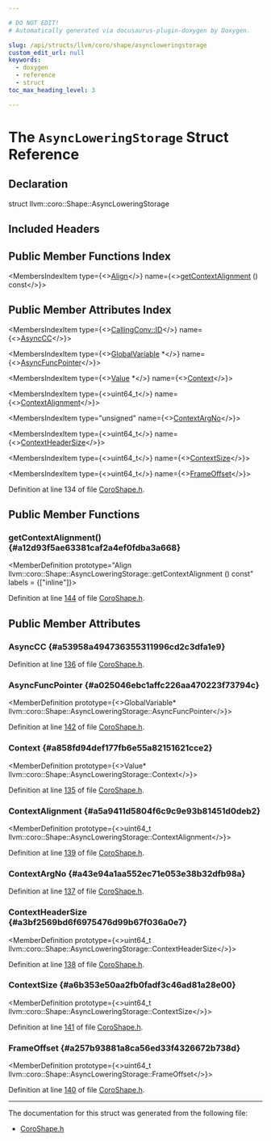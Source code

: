 ```yaml
---

# DO NOT EDIT!
# Automatically generated via docusaurus-plugin-doxygen by Doxygen.

slug: /api/structs/llvm/coro/shape/asyncloweringstorage
custom_edit_url: null
keywords:
  - doxygen
  - reference
  - struct
toc_max_heading_level: 3

---
```





# The `AsyncLoweringStorage` Struct Reference

<DoxygenPage pluginConfig={pluginConfig}>



## Declaration

<CodeBlock>struct llvm::coro::Shape::AsyncLoweringStorage</CodeBlock>

## Included Headers

<IncludesList>
<IncludesListItem
  filePath="llvm/Transforms/Coroutines/CoroShape.h"
  permalink="/docs/api/files/include/include/llvm/include/llvm/transforms/include/llvm/transforms/coroutines/coroshape-h"
  isLocal="true" />
</IncludesList>

## Public Member Functions Index

<MembersIndex>

<MembersIndexItem
  type={<><a href="/docs/api/structs/llvm/align">Align</a></>}
  name={<><a href="#a12d93f5ae63381caf2a4ef0fdba3a668">getContextAlignment</a> () const</>}>
</MembersIndexItem>

</MembersIndex>

## Public Member Attributes Index

<MembersIndex>

<MembersIndexItem
  type={<><a href="/docs/api/namespaces/llvm/callingconv/#abdf8cf606905c10634e831390981b0ed">CallingConv::ID</a></>}
  name={<><a href="#a53958a494736355311996cd2c3dfa1e9">AsyncCC</a></>}>
</MembersIndexItem>

<MembersIndexItem
  type={<><a href="/docs/api/classes/llvm/globalvariable">GlobalVariable</a> &#42;</>}
  name={<><a href="#a025046ebc1affc226aa470223f73794c">AsyncFuncPointer</a></>}>
</MembersIndexItem>

<MembersIndexItem
  type={<><a href="/docs/api/classes/llvm/value">Value</a> &#42;</>}
  name={<><a href="#a858fd94def177fb6e55a82151621cce2">Context</a></>}>
</MembersIndexItem>

<MembersIndexItem
  type={<>uint64&#95;t</>}
  name={<><a href="#a5a9411d5804f6c9c9e93b81451d0deb2">ContextAlignment</a></>}>
</MembersIndexItem>

<MembersIndexItem
  type="unsigned"
  name={<><a href="#a43e94a1aa552ec71e053e38b32dfb98a">ContextArgNo</a></>}>
</MembersIndexItem>

<MembersIndexItem
  type={<>uint64&#95;t</>}
  name={<><a href="#a3bf2569bd6f6975476d99b67f036a0e7">ContextHeaderSize</a></>}>
</MembersIndexItem>

<MembersIndexItem
  type={<>uint64&#95;t</>}
  name={<><a href="#a6b353e50aa2fb0fadf3c46ad81a28e00">ContextSize</a></>}>
</MembersIndexItem>

<MembersIndexItem
  type={<>uint64&#95;t</>}
  name={<><a href="#a257b93881a8ca56ed33f4326672b738d">FrameOffset</a></>}>
</MembersIndexItem>

</MembersIndex>


Definition at line 134 of file <a href="/docs/api/files/include/include/llvm/include/llvm/transforms/include/llvm/transforms/coroutines/coroshape-h">CoroShape.h</a>.

<SectionDefinition>

## Public Member Functions

### getContextAlignment() {#a12d93f5ae63381caf2a4ef0fdba3a668}

<MemberDefinition
  prototype="Align llvm::coro::Shape::AsyncLoweringStorage::getContextAlignment () const"
  labels = {["inline"]}>

Definition at line <a href="/docs/api/files/include/include/llvm/include/llvm/transforms/include/llvm/transforms/coroutines/coroshape-h/#l00144">144</a> of file <a href="/docs/api/files/include/include/llvm/include/llvm/transforms/include/llvm/transforms/coroutines/coroshape-h">CoroShape.h</a>.
</MemberDefinition>

</SectionDefinition>

<SectionDefinition>

## Public Member Attributes

### AsyncCC {#a53958a494736355311996cd2c3dfa1e9}

<MemberDefinition
  prototype="CallingConv::ID llvm::coro::Shape::AsyncLoweringStorage::AsyncCC">

Definition at line <a href="/docs/api/files/include/include/llvm/include/llvm/transforms/include/llvm/transforms/coroutines/coroshape-h/#l00136">136</a> of file <a href="/docs/api/files/include/include/llvm/include/llvm/transforms/include/llvm/transforms/coroutines/coroshape-h">CoroShape.h</a>.
</MemberDefinition>

### AsyncFuncPointer {#a025046ebc1affc226aa470223f73794c}

<MemberDefinition
  prototype={<>GlobalVariable&#42; llvm::coro::Shape::AsyncLoweringStorage::AsyncFuncPointer</>}>

Definition at line <a href="/docs/api/files/include/include/llvm/include/llvm/transforms/include/llvm/transforms/coroutines/coroshape-h/#l00142">142</a> of file <a href="/docs/api/files/include/include/llvm/include/llvm/transforms/include/llvm/transforms/coroutines/coroshape-h">CoroShape.h</a>.
</MemberDefinition>

### Context {#a858fd94def177fb6e55a82151621cce2}

<MemberDefinition
  prototype={<>Value&#42; llvm::coro::Shape::AsyncLoweringStorage::Context</>}>

Definition at line <a href="/docs/api/files/include/include/llvm/include/llvm/transforms/include/llvm/transforms/coroutines/coroshape-h/#l00135">135</a> of file <a href="/docs/api/files/include/include/llvm/include/llvm/transforms/include/llvm/transforms/coroutines/coroshape-h">CoroShape.h</a>.
</MemberDefinition>

### ContextAlignment {#a5a9411d5804f6c9c9e93b81451d0deb2}

<MemberDefinition
  prototype={<>uint64&#95;t llvm::coro::Shape::AsyncLoweringStorage::ContextAlignment</>}>

Definition at line <a href="/docs/api/files/include/include/llvm/include/llvm/transforms/include/llvm/transforms/coroutines/coroshape-h/#l00139">139</a> of file <a href="/docs/api/files/include/include/llvm/include/llvm/transforms/include/llvm/transforms/coroutines/coroshape-h">CoroShape.h</a>.
</MemberDefinition>

### ContextArgNo {#a43e94a1aa552ec71e053e38b32dfb98a}

<MemberDefinition
  prototype="unsigned llvm::coro::Shape::AsyncLoweringStorage::ContextArgNo">

Definition at line <a href="/docs/api/files/include/include/llvm/include/llvm/transforms/include/llvm/transforms/coroutines/coroshape-h/#l00137">137</a> of file <a href="/docs/api/files/include/include/llvm/include/llvm/transforms/include/llvm/transforms/coroutines/coroshape-h">CoroShape.h</a>.
</MemberDefinition>

### ContextHeaderSize {#a3bf2569bd6f6975476d99b67f036a0e7}

<MemberDefinition
  prototype={<>uint64&#95;t llvm::coro::Shape::AsyncLoweringStorage::ContextHeaderSize</>}>

Definition at line <a href="/docs/api/files/include/include/llvm/include/llvm/transforms/include/llvm/transforms/coroutines/coroshape-h/#l00138">138</a> of file <a href="/docs/api/files/include/include/llvm/include/llvm/transforms/include/llvm/transforms/coroutines/coroshape-h">CoroShape.h</a>.
</MemberDefinition>

### ContextSize {#a6b353e50aa2fb0fadf3c46ad81a28e00}

<MemberDefinition
  prototype={<>uint64&#95;t llvm::coro::Shape::AsyncLoweringStorage::ContextSize</>}>

Definition at line <a href="/docs/api/files/include/include/llvm/include/llvm/transforms/include/llvm/transforms/coroutines/coroshape-h/#l00141">141</a> of file <a href="/docs/api/files/include/include/llvm/include/llvm/transforms/include/llvm/transforms/coroutines/coroshape-h">CoroShape.h</a>.
</MemberDefinition>

### FrameOffset {#a257b93881a8ca56ed33f4326672b738d}

<MemberDefinition
  prototype={<>uint64&#95;t llvm::coro::Shape::AsyncLoweringStorage::FrameOffset</>}>

Definition at line <a href="/docs/api/files/include/include/llvm/include/llvm/transforms/include/llvm/transforms/coroutines/coroshape-h/#l00140">140</a> of file <a href="/docs/api/files/include/include/llvm/include/llvm/transforms/include/llvm/transforms/coroutines/coroshape-h">CoroShape.h</a>.
</MemberDefinition>

</SectionDefinition>

<hr/>

The documentation for this struct was generated from the following file:

<ul>
<li><a href="/docs/api/files/include/include/llvm/include/llvm/transforms/include/llvm/transforms/coroutines/coroshape-h">CoroShape.h</a></li>
</ul>

</DoxygenPage>

